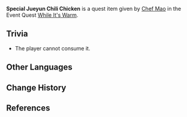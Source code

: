 {{Item Infobox
|id           = 100657
|image        = Item Jueyun Chili Chicken.png
|type         = Quest Items
|description  = '''While It's Warm:''' Especially tender [[Jueyun Chili Chicken]]. Eating it cold has some merit, but it's best to serve it hot.
|source1      = Given during [[While It's Warm]] (Day 4)
}}
'''Special Jueyun Chili Chicken''' is a quest item given by [[Chef Mao]] in the Event Quest [[While It's Warm]].

==Trivia==
* The player cannot consume it.

==Other Languages==
{{Other Languages
|default_hidden = 1
|en      = Special Jueyun Chili Chicken
|zhs     = 特制的香嫩椒椒鸡
|zhs_rm  = Tèzhì de Xiāngnèn Jiāojiāo-jī
|zht     = 特製的香嫩椒椒雞
|zht_rm  = Tèzhì de Xiāngnèn Jiāojiāo-jī
|ja      = 特製椒椒鶏
|ja_rm   = Tokusei Jojo-jii<ref>{{Ref/Quest|Three to Get Ready, and Here We Go|note=Japanese Voice-Over}}</ref>
|ko      = 특제 절운고추 치킨
|ko_rm   = Teukje Jeorun Gochu Chikin
|es      = Pollo al chile Jueyun especial
|fr      = Poulet pimenté de Jueyun spécial
|ru      = Особая острая курица на пару
|th      = Jueyun Chili Chicken สูตรพิเศษ
|th_rm   = Jueyun Chili Chicken Sut Phiset
|vi      = Gà Cay Thơm Mềm Đặc Biệt
|de      = Besondere kalte Geflügelhäppchen
|id      = Jueyun Chili Chicken Spesial
|pt      = Frango de Pimenta de Jueyun Especial
|tr      = Özel Acılı Jueyun Tavuğu
|it      = Pollo al peperoncino di Jueyun speciale
}}

==Change History==
{{Change History|1.1}}

==References==
{{Reflist}}
